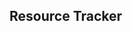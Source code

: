 ## Resource Tracker


<Playground>
  <Resource model={ResourceModel.create({
    current: 5,
    displayName: 'New Resource',
    maximum: 10,
  })} />
</Playground>

